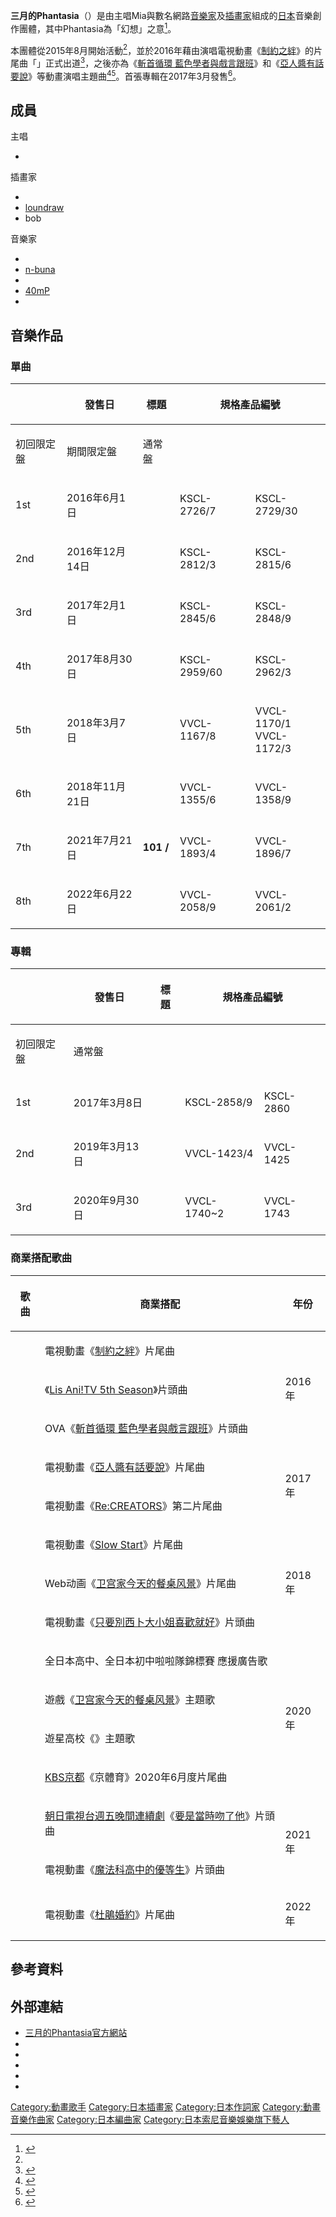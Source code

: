 {{Infobox musical artist
| name             = 三月的Phantasia
| native_name      = 三月のパンタシア<br />（さんがつのパンタシア）
| native_name_lang = ja
| image            =
| image_size       =
| landscape        =
| alt              =
| caption          =
| background       = 組合
| alias            =
| nationality      = {{JPN}}
| origin           =
| genre            = [[動畫歌曲|動畫歌曲]]
| years_active     = 2015年－
| label            = *{{tsl|ja|キューンミュージック|Ki/oon Music}}（[[2016年|2016年]] - [[2017年|2017年]]）
*[[SACRA_MUSIC|SACRA MUSIC]]（[[2018年|2018年]] - ）
| associated_acts  =
| website          = {{URL|http://www.phantasia.jp/}}
| current_members  =
| past_members     =
}}
'''三月的Phantasia'''（{{lang-ja|三月のパンタシア}}）是由主唱Mia與數名網路[[音樂家|音樂家]]及[[插畫家|插畫家]]組成的[[日本|日本]]音樂創作團體，其中Phantasia為「幻想」之意<ref name="musicman">{{Cite web|url=http://www.musicman-net.com/artist/54808.html|script-title=ja:クリエイター・プロジェクト“三月のパンタシア”、TVアニメ「キズナイーバー」EDに抜擢|date=2016-02-25|publisher={{tsl|ja|Musicman (書籍)|Musicman|Musicman-NET}}|accessdate=2016-12-19|language=ja|archive-date=2016-12-19|archive-url=https://web.archive.org/web/20161219105745/http://www.musicman-net.com/artist/54808.html|dead-url=no}}</ref>。

本團體從2015年8月開始活動<ref name="musicman" />，並於2016年藉由演唱電視動畫《[[制約之絆|制約之絆]]》的片尾曲「{{lang|ja|はじまりの速度}}」正式出道<ref>{{Cite web|url=http://natalie.mu/music/news/179335|script-title=ja:三月のパンタシア、初夏にキューンからメジャーデビュー|date=2016-03-10|publisher=[[Natalie_(網站)|音樂Natalie]]|accessdate=2016-12-19|language=ja|archive-date=2016-12-19|archive-url=https://web.archive.org/web/20161219120444/http://natalie.mu/music/news/179335|dead-url=no}}</ref>，之後亦為《[[戲言系列|斬首循環 藍色學者與戲言跟班]]》和《[[亞人醬有話要說|亞人醬有話要說]]》等動畫演唱主題曲<ref>{{Cite web|url=http://natalie.mu/music/news/199892|script-title=ja:三月のパンタシアとKalafina、西尾維新「クビキリサイクル」OVAテーマ曲担当|date=2016-08-29|publisher=音樂Natalie|accessdate=2016-12-19|language=ja|archive-date=2016-12-19|archive-url=https://web.archive.org/web/20161219105923/http://natalie.mu/music/news/199892|dead-url=no}}</ref><ref>{{Cite web|url=http://news.mynavi.jp/news/2016/12/02/549/|script-title=ja:本渡楓ら、アニメ『亜人ちゃんは語りたい』に出演 - EDは三月のパンタシア|date=2016-12-02|publisher={{tsl|ja|マイナビニュース|Mynavi News}}|accessdate=2016-12-19|language=ja|archive-date=2016-12-19|archive-url=https://web.archive.org/web/20161219110029/http://news.mynavi.jp/news/2016/12/02/549/|dead-url=no}}</ref>。首張專輯在2017年3月發售<ref>{{Cite web|url=http://www.animatetimes.com/news/details.php?id=1485828346|script-title=ja:三月のパンタシア、インディーズからこれまでの歩みを総括したファーストフルアルバム『あのときの歌が聴こえる』発売決定！|date=2017-01-31|website={{tsl|ja|アニメイトタイムズ|animate Times}}|accessdate=2017-01-31|language=ja|archive-date=2017-08-30|archive-url=https://web.archive.org/web/20170830152432/http://www.animatetimes.com/news/details.php?id=1485828346|dead-url=no}}</ref>。

== 成員 ==
{{Col-begin}}
{{Col-3}}
; 主唱
* {{nihongo|Mia|みあ}}
{{Col-3}}
; 插畫家
* {{nihongo|淺見夏|浅見なつ}}
* [[loundraw|loundraw]]
* bob
{{Col-3}}
; 音樂家
* {{nihongo|Scop|すこっぷ}}
* [[n-buna|n-buna]]
* {{tsl|ja|ゆうゆ|Yuuyu}}
* [[40mP|40mP]]
* {{tsl|ja|buzzG}}
{{Col-end}}

== 音樂作品 ==
=== 單曲 ===
{| class="wikitable" style="font-size:small"
! rowspan="2"| !! rowspan="2"|發售日 !! rowspan="2"|標題 !! colspan="3"|規格產品編號 !! rowspan="2"|[[Oricon公信榜|Oricon]]<br />最高排名<ref>{{Cite web|url=http://www.oricon.co.jp/prof/673186/rank/single/|script-title=ja:三月のパンタシアのシングル売上ランキング|publisher=[[Oricon|ORICON NEWS]]|accessdate=2016-12-19|language=ja|archive-date=2017-03-15|archive-url=https://web.archive.org/web/20170315174237/http://www.oricon.co.jp/prof/673186/rank/single/|dead-url=no}}</ref>
|-
! 初回限定盤 !! 期間限定盤 !! 通常盤
|-
! 1st
| 2016年6月1日 || '''{{lang|ja|はじまりの速度}}''' || KSCL-2726/7 || KSCL-2729/30 || KSCL-2728 || 38名
|-
! 2nd
| 2016年12月14日 || '''{{lang|ja|群青世界}}''' || KSCL-2812/3 ||KSCL-2815/6 || KSCL-2814 || 43名
|-
! 3rd
| 2017年2月1日 || '''{{lang|ja|フェアリーテイル}}''' || KSCL-2845/6 || KSCL-2848/9 || KSCL-2847 || 39名
|-
! 4th
| 2017年8月30日 || '''{{lang|ja|ルビコン}}''' || KSCL-2959/60 || KSCL-2962/3 || KSCL-2961 || 40名
|-
! 5th
| 2018年3月7日 || '''{{lang|ja|風の声を聴きながら}}''' || VVCL-1167/8 || VVCL-1170/1<br />VVCL-1172/3 || VVCL-1169 || 39名
|-
! 6th
| 2018年11月21日 || '''{{lang|ja|ピンクレモネード}}''' || VVCL-1355/6 || VVCL-1358/9 || VVCL-1357 || 54名
|-
! 7th
| 2021年7月21日 || '''101 / {{lang|ja|夜光}}''' || VVCL-1893/4 || VVCL-1896/7 || VVCL-1895 || 36名
|-
! 8th
| 2022年6月22日 || '''{{lang|ja|四角運命 / アイビーダンス}}''' || VVCL-2058/9 || VVCL-2061/2 || VVCL-2060 || 
|}

=== 專輯 ===
{| class="wikitable" style="font-size:small"
! rowspan="2"| !! rowspan="2"|發售日 !! rowspan="2"|標題 !! colspan="2"|規格產品編號 !! rowspan="2"|Oricon<br />最高排名<ref>{{Cite web|url=http://www.oricon.co.jp/prof/673186/rank/album/|script-title=ja:三月のパンタシアのアルバム売上ランキング|publisher=ORICON NEWS|accessdate=2017-03-15|language=ja|archive-date=2017-03-15|archive-url=https://web.archive.org/web/20170315174656/http://www.oricon.co.jp/prof/673186/rank/album/|dead-url=no}}</ref>
|-
! 初回限定盤 !! 通常盤
|-
! 1st
| 2017年3月8日 || '''{{lang|ja|あのときの歌が聴こえる}}''' || KSCL-2858/9 || KSCL-2860 || 33名
|-
! 2nd
| 2019年3月13日 || '''{{lang|ja|ガールズブルー・ハッピーサッド}}''' || VVCL-1423/4 || VVCL-1425 || 21名
|-
! 3rd
| 2020年9月30日 || '''{{lang|ja|ブルーポップは鳴りやまない}}''' || VVCL-1740~2 || VVCL-1743 || 20名
|}

=== 商業搭配歌曲 ===
{| class="wikitable" style="font-size:small;" 
! 歌曲 !! 商業搭配 !! 年份
|-
| {{lang|ja|はじまりの速度}} || 電視動畫《[[制約之絆|制約之絆]]》片尾曲 || rowspan="3"|2016年
|-
| {{lang|ja|花に夕景}} || {{tsl|ja|MUSIC ON! TV}}《[[Lis_Ani!|Lis Ani!TV 5th Season]]》片頭曲
|-
| {{lang|ja|群青世界}} || OVA《[[戲言系列|斬首循環 藍色學者與戲言跟班]]》片頭曲
|-
| {{lang|ja|フェアリーテイル}} || 電視動畫《[[亞人醬有話要說|亞人醬有話要說]]》片尾曲 || rowspan="2"|2017年
|-
| {{lang|ja|ルビコン}} || 電視動畫《[[Re:CREATORS|Re:CREATORS]]》第二片尾曲
|-
| {{lang|ja|風の声を聴きながら}} || 電視動畫《[[Slow_Start|Slow Start]]》片尾曲 || rowspan="3"|2018年
|-
| {{lang|ja|コラージュ}} || Web动画《[[卫宫家今天的餐桌风景|卫宫家今天的餐桌风景]]》片尾曲
|-
| {{lang|ja|ピンクレモネード}} || 電視動畫《[[只要別西卜大小姐喜歡就好|只要別西卜大小姐喜歡就好]]》片頭曲
|-
| {{lang|ja|醒めないで、青春}} || 全日本高中、全日本初中啦啦隊錦標賽 應援廣告歌 || rowspan="4"|2020年
|-
| {{lang|ja|たべてあげる}} ||遊戲《[[卫宫家今天的餐桌风景|卫宫家今天的餐桌风景]]》主題歌
|-
|rowspan="2"| {{lang|ja|逆さまのLady}} || 遊星高校《{{lang|ja|オトメフラグ ～遊星高校前夜祭～}}》主題歌
|-
| [[京都放送|KBS京都]]《京體育》2020年6月度片尾曲
|-
| {{lang|ja|幸福なわがまま}} || [[朝日電視台|朝日電視台]][[朝日電視台週五晚間連續劇|週五晚間連續劇]]《[[要是當時吻了他|要是當時吻了他]]》片頭曲 || rowspan="2"|2021年
|-
| {{lang|ja|101}} || 電視動畫《[[魔法科高中的劣等生|魔法科高中的優等生]]》片頭曲 
|-
| {{lang|ja|四角運命}} || 電視動畫《[[杜鵑婚約|杜鵑婚約]]》片尾曲 || rowspan="1"|2022年
|}

== 參考資料 ==
{{Reflist}}

== 外部連結 ==
* [http://www.phantasia.jp/ 三月的Phantasia官方網站]{{Wayback|url=http://www.phantasia.jp/ |date=20161212041411 }}{{ja}}
* {{Twitter|3_phantasia|三月のパンタシア（みあ）}}
* {{Twitter|3pasi_official|三月のパンタシア STAFF}}
*{{Instagram|3pasiofficial|三月のパンタシア}}
*{{YouTube|channel = UC4lk0Ob-F3ptOQUUq8s0pzQ|三月のパンタシア Official YouTube Channel }}
* {{pixiv|18410978}}

{{Authority control}}
{{DEFAULTSORT:Sangatsu no Phantasia}}
[[Category:動畫歌手|Category:動畫歌手]]
[[Category:日本插畫家|Category:日本插畫家]]
[[Category:日本作詞家|Category:日本作詞家]]
[[Category:動畫音樂作曲家|Category:動畫音樂作曲家]]
[[Category:日本編曲家|Category:日本編曲家]]
[[Category:日本索尼音樂娛樂旗下藝人|Category:日本索尼音樂娛樂旗下藝人]]